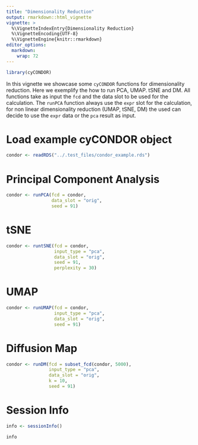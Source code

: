 ```yaml
---
title: "Dimensionality Reduction"
output: rmarkdown::html_vignette
vignette: >
  %\VignetteIndexEntry{Dimensionality Reduction}
  %\VignetteEncoding{UTF-8}
  %\VignetteEngine{knitr::rmarkdown}
editor_options: 
  markdown: 
    wrap: 72
---
```


```r
library(cyCONDOR)
```

In this vignette we showcase some `cyCONDOR` functions for dimensionality reduction. Here we exemplify the how to run PCA, UMAP. tSNE and DM. All functions take as input the `fcd` and the data slot to be used for the calculation. The `runPCA` function always use the `expr` slot for the calculation, for non linear dimensionality reduction (UMAP, tSNE, DM) the used can decide to use the `expr` data or the `pca` result as input.

# Load example cyCONDOR object
```r
condor <- readRDS("../.test_files/condor_example.rds")
```

# Principal Component Analysis
```r
condor <- runPCA(fcd = condor, 
                 data_slot = "orig", 
                 seed = 91)
```

# tSNE
```r
condor <- runtSNE(fcd = condor, 
                  input_type = "pca", 
                  data_slot = "orig", 
                  seed = 91, 
                  perplexity = 30)
```

# UMAP
```r
condor <- runUMAP(fcd = condor, 
                  input_type = "pca", 
                  data_slot = "orig", 
                  seed = 91)
```

# Diffusion Map
```r
condor <- runDM(fcd = subset_fcd(condor, 5000), 
                input_type = "pca", 
                data_slot = "orig", 
                k = 10, 
                seed = 91)
```

# Session Info
```r
info <- sessionInfo()

info
```

